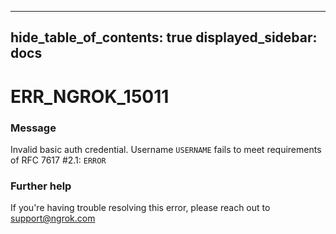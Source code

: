 

---
hide_table_of_contents: true
displayed_sidebar: docs
---


# ERR_NGROK_15011

### Message
Invalid basic auth credential. Username `USERNAME` fails to meet requirements of RFC 7617 #2.1: `ERROR`

<ErrorDetails />



### Further help
If you're having trouble resolving this error, please reach out to [support@ngrok.com](mailto:support@ngrok.com?subject=Help%20with%20ERR_NGROK_15011)

